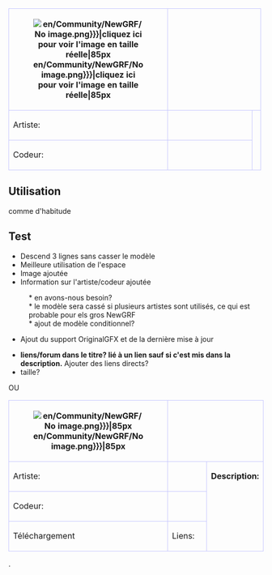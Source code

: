 {| align="left" style="width:100%; font-size:90%; margin:0px; margin-top:1px;"
 |-  style="background-color:#e7ebff;"
 ! rowspan="3" width="85" height="85" style="border: 1px solid #c7c8fe;"|[[File:{{{Image|en/Community/NewGRF/No image.png}}}|cliquez ici pour voir l'image en taille réelle|85px]]
 | colspan="3" style="border: 1px solid #c7c8fe;font-size:12px" |&nbsp;&nbsp;'''{{{Titre|Titre}}}'''
 | style="border: 1px solid #c7c8fe; width:150px"| Support GFX du TTD original {{#ifeq:{{{Symlink|}}}|non|{{en/Wiki/Check|no}}|{{en/Wiki/Check|yes}}}}
 | style="border: 1px solid #c7c8fe; width:130px"| Dernière mise à jour: {{{Màj|00/00/00}}}
 |- style="background-color:#e7ebff;"
 ! style="border: 1px solid #c7c8fe; width:50px"|Artiste:
 | style="border: 1px solid #c7c8fe; width:150px"|{{en/Manual/User|{{{Artiste|}}}}}
 | rowspan="2" colspan="3"  style="border: 1px solid #c7c8fe; vertical-align:text-top;"|{{{Description|}}}
 |- style="background-color:#e7ebff;"
 ! style="border: 1px solid #c7c8fe;"|Codeur:
 | style="border: 1px solid #c7c8fe;"|{{en/Manual/User|{{{Codeur|}}}}}
|}<noinclude>{{en/-}}
<!--
{{#IF: {{{Artiste|}}} | |
 {{!}} rowspan="2" colspan="5"  style="border: 1px solid #c7c8fe; vertical-align:text-top;"{{!}}{{{Description|}}}
}}
-->
==Utilisation==

comme d'habitude 


==Test==
* Descend 3 lignes sans casser le modèle
* Meilleure utilisation de l'espace
* Image ajoutée
* Information sur l'artiste/codeur ajoutée
: * en avons-nous besoin?
: * le modèle sera cassé si plusieurs artistes sont utilisés, ce qui est probable pour els gros NewGRF
: * ajout de modèle conditionnel?
* Ajout du support OriginalGFX et de la dernière mise à jour


* '''liens/forum dans le titre? lié à un lien sauf si c'est mis dans la description.'''  Ajouter des liens directs?
* taille?

OU

{| align="left" style="width:100%; font-size:90%; margin:0px; margin-top:1px;"
 |-  style="background-color:#e7ebff;"
 ! rowspan="3" width="85" height="85" style="border: 1px solid #c7c8fe;"|[[File:{{{Image|en/Community/NewGRF/No image.png}}}|85px]]
 | colspan="3" style="border: 1px solid #c7c8fe;font-size:12px" |  '''{{{Titre|Titre}}}'''
 | style="border: 1px solid #c7c8fe; width:150px"| Support GFX du TTD original {{#ifeq:{{{Symlink|}}}|non|{{en/Wiki/Check|no}}|{{en/Wiki/Check|yes}}}}
 | style="border: 1px solid #c7c8fe; width:120px"| Dernière mise à jour: {{{Màj|00/00/00}}}
 |- style="background-color:#e7ebff;"
 ! style="border: 1px solid #c7c8fe; width:50px"|Artiste:
 | style="border: 1px solid #c7c8fe; width:150px"|{{{Artiste|}}}
 | rowspan="3" colspan="3"  style="border: 1px solid #c7c8fe; vertical-align:text-top;"|'''Description:'''{{{Description|}}}
 |- style="background-color:#e7ebff;"
 ! style="border: 1px solid #c7c8fe;"|Codeur:
 | style="border: 1px solid #c7c8fe;"|{{{Codeur|}}}
 |- style="background-color:#e7ebff;"
 !style="border: 1px solid #c7c8fe;"|Téléchargement
 ! style="border: 1px solid #c7c8fe;"|Liens:
 | style="border: 1px solid #c7c8fe;"|{{{Liens|}}} 
|}
.
</noinclude>